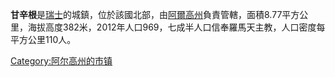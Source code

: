 {{Infobox Swiss town
 | subject_name		= Gansingen
 | municipality_name	= Gansingen
 | municipality_type	= municipality
 | imagepath_coa	= Gansingen-blason.png|pixel_coa=
 | map			=
 | languages		= 德文
 | canton		= 阿爾高州
 | iso-code-region 	= CH-AG
 | district		= {{le|勞芬堡區|Laufenburg (district)|勞芬堡}}
 |coordinates = {{coord|47|32|N|8|8|E|display=inline,title}}
 |lat_NS=N|long_EW=E
 | postal_code		= 5272
 | municipality_code	= 4164
 | area			= 8.77
 | elevation		= 382|elevation_description=
 | population		= 934|populationof = December 2006 | popofyear = 2006
 | website		= www.gansingen.ch
 | mayor		= |mayor_asof=|mayor_party=
 | mayor_title	= |list_of_mayors	=
 | places		=
 | demonym		=
 | neighboring_municipalities= [[Hottwil|Hottwil]]、[[門塔爾|門塔爾]]、[[Oberhofen,_Aargau|Oberhofen]]、[[雷米根|雷米根]]、[[Sulz,_Aargau|Sulz]]、[[Wil,_Aargau|Wil]]
 | twintowns		= [[Gansheim|Gansheim]] (德國)
}}
'''甘辛根'''是[[瑞士|瑞士]]的城鎮，位於該國北部，由[[阿爾高州|阿爾高州]]負責管轄，面積8.77平方公里，海拔高度382米，2012年人口969，七成半人口信奉羅馬天主教，人口密度每平方公里110人。

{{Switzerland-geo-stub}}
[[Category:阿尔高州的市镇|Category:阿尔高州的市镇]]